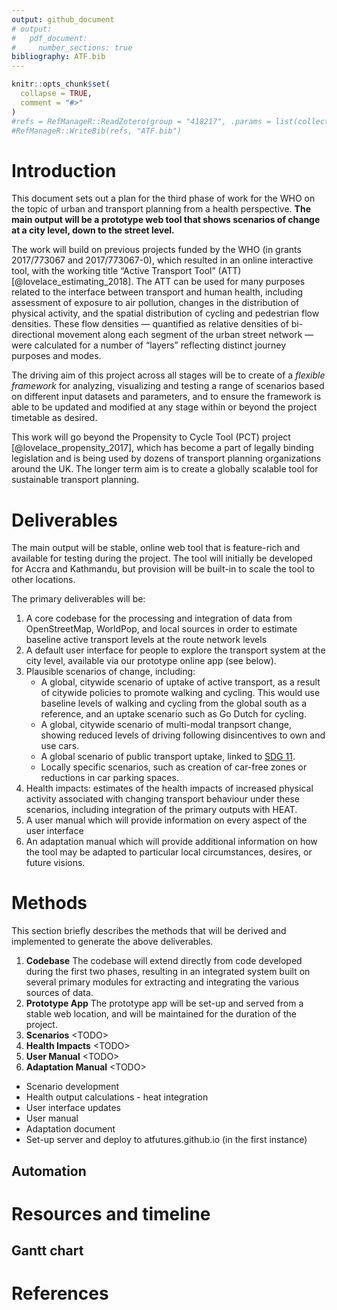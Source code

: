 ```yaml
---
output: github_document
# output:
#   pdf_document:
#     number_sections: true
bibliography: ATF.bib
---
```


<!-- README.md is generated from README.Rmd. Please edit that file -->

```r
knitr::opts_chunk$set(
  collapse = TRUE,
  comment = "#>"
)
#refs = RefManageR::ReadZotero(group = "418217", .params = list(collection = "TJEQMXJR", limit = 100))
#RefManageR::WriteBib(refs, "ATF.bib")
```

# Introduction

This document sets out a plan for the third phase of work for the WHO on the topic of urban and transport planning from a health perspective.
**The main output will be a prototype web tool that shows scenarios of change at a city level, down to the street level.**

The work will build on previous projects funded by the WHO (in grants 2017/773067 and 2017/773067-0), which resulted in  an online interactive tool, with the working title "Active Transport Tool" (ATT)  [@lovelace_estimating_2018].
The ATT can be used for many purposes related to the interface between transport and human health, including assessment of exposure to air pollution, changes in the distribution of physical activity, and the spatial distribution of cycling and pedestrian flow densities.
These flow densities --- quantified as relative densities of bi-directional movement along each segment of the urban street network --- were calculated for a number of "layers" reflecting distinct journey purposes and modes.

The driving aim of this project across all stages will be to create of a *flexible framework* for analyzing, visualizing and testing a range of scenarios based on different input datasets and parameters, and to ensure the framework is able to be updated and modified at any stage within or beyond the project timetable as desired.

This work will go beyond the Propensity to Cycle Tool (PCT) project [@lovelace_propensity_2017], which has become a part of legally binding legislation and is being used by dozens of transport planning organizations around the UK.
The longer term aim is to create a globally scalable tool for sustainable transport planning.


# Deliverables

The main output will be stable, online web tool that is feature-rich and available for testing during the project.
The tool will initially be developed for Accra and Kathmandu, but provision will be built-in to scale the tool to other locations.

<!-- Completion of health impact analysis in the scenarios of change, including based on the VSL methodology. This can build on WHO work Andreas Santos -->

The primary deliverables will be:

1. A core codebase for the processing and integration of data from OpenStreetMap, WorldPop, and local sources in order to estimate baseline active transport levels at the route network levels
2. A default user interface for people to explore the transport system at the city level, available via our prototype online app (see below).
3. Plausible scenarios of change, including:
    - A global, citywide scenario of uptake of active transport, as a result of citywide policies to promote walking and cycling. This would use baseline levels of walking and cycling from the global south as a reference, and an uptake scenario such as Go Dutch for cycling.
    - A global, citywide scenario of multi-modal tranpsort change, showing reduced levels of driving following disincentives to own and use cars.
    - A global scenario of public transport uptake, linked to [SDG 11](https://sustainabledevelopment.un.org/sdg11).
    - Locally specific scenarios, such as creation of car-free zones or reductions in car parking spaces.

4. Health impacts: estimates of the health impacts of increased physical activity associated with changing transport behaviour under these scenarios, including integration of the primary outputs with HEAT.
<!--- A customised service for different cities with different scenarios, user interface options (e.g. with specific modes, such as minibus, available in different places). This would include an adaptation guide.-->
5. A user manual which will provide information on every aspect of the user interface
6. An adaptation manual which will provide additional information on how the tool may be adapted to particular local circumstances, desires, or future visions.

# Methods

This section briefly describes the methods that will be derived and implemented
to generate the above deliverables.

1. **Codebase** The codebase will extend directly from code developed during the first two phases, resulting in an integrated system built on several primary modules for extracting and integrating the various sources of data.
2. **Prototype App** The prototype app will be set-up and served from a stable web location, and will be maintained for the duration of the project.
3. **Scenarios** \<TODO\>
4. **Health Impacts** \<TODO\>
5. **User Manual** \<TODO\>
6. **Adaptation Manual** \<TODO\>

<!-- - Reproduce results from phase 2 - Mark and Robin -->
- Scenario development  <!-- Robin -->
- Health output calculations - heat integration <!-- Mark -->
- User interface updates
- User manual
- Adaptation document <!-- Could be a vignette inside an R package -->
- Set-up server and deploy to atfutures.github.io (in the first instance)

## Automation

# Resources and timeline


## Gantt chart


# References
